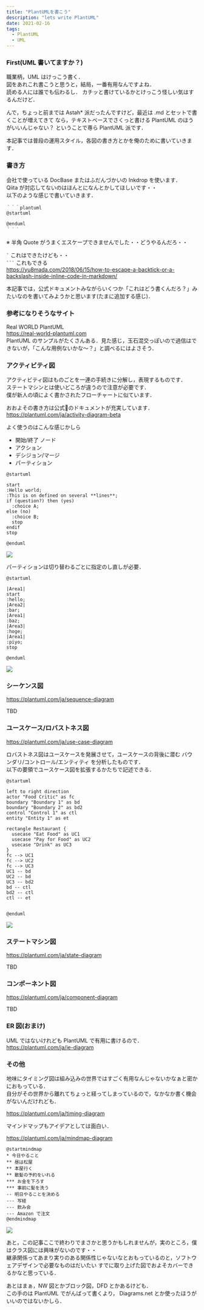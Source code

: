 ```yaml
---
title: "PlantUMLを書こう"
description: "lets write PlantUML"
date: 2021-02-16
tags:
  - PlantUML
  - UML
---
```


### First(UML 書いてますか？)

職業柄，UML はけっこう書く．  
図をあれこれ書こうと思うと，結局，一番有用なんですよね．  
読める人には誰でも伝わるし．
カチッと書けているかとけっこう怪しい気はするんだけど．  

んで，ちょっと前までは Astah* 派だったんですけど，最近は .md とセットで書くことが増えてきて
なら，テキストベースでさくっと書ける PlantUML のほうがいいんじゃない？ ということで専ら PlantUML 派です．

本記事では普段の運用スタイル，各図の書き方とかを俺のために書いていきます．

### 書き方 

会社で使っている DocBase またはふだんづかいの Inkdrop を使います．  
Qiita が対応してないのはほんとになんとかしてほしいです・・  
以下のような感じで書いていきます．

```
｀｀｀plantuml
@startuml

@enduml
｀｀｀
```

※ 半角 Quote がうまくエスケープできませんでした・・どうやるんだろ・・

`` ` `` これはできたけども・・  
`` ``` `` これもできる  
https://yu8mada.com/2018/06/15/how-to-escape-a-backtick-or-a-backslash-inside-inline-code-in-markdown/

本記事では，公式ドキュメントみながらいくつか「これはどう書くんだろ？」みたいなのを書いてみようかと思います(たまに追加する感じ)．

### 参考になりそうなサイト

Real WORLD PlantUML  
https://real-world-plantuml.com  
PlantUML のサンプルがたくさんある．見た感じ，玉石混交っぽいので過信はできないが，「こんな用例ないかな〜？」と調べるにはよさそう．

### アクティビティ図

アクティビティ図はものごとを一連の手続きに分解し，表現するものです．  
ステートマシンとは使いどころが違うので注意が必要です．  
僕が新人の頃によく書かされたフローチャートに似ています．

おおよその書き方は公式のドキュメントが充実しています．  
https://plantuml.com/ja/activity-diagram-beta

よく使うのはこんな感じかしら
- 開始/終了 ノード
- アクション
- デシジョン/マージ
- パーティション

```plantuml
@startuml

start
:Hello world;
:This is on defined on several **lines**;
if (question?) then (yes)
  :choice A;
else (no)
  :choice B;
  stop
endif
stop

@enduml
```

![](image1.png)

パーティションは切り替わるごとに指定のし直しが必要．

```plantuml
@startuml

|Area1|
start
:hello;
|Area2|
:bar;
|Area1|
:baz;
|Area3|
:hoge;
|Area1|
:piyo;
stop

@enduml
```

![](image1.png)

### シーケンス図

https://plantuml.com/ja/sequence-diagram

TBD

### ユースケース/ロバストネス図

https://plantuml.com/ja/use-case-diagram

ロバストネス図はユースケースを発展させて，ユースケースの背後に潜む バウンダリ/コントロール/エンティティ を分析したものです．  
以下の要領でユースケース図を拡張するかたちで記述できる．

```plantuml
@startuml

left to right direction
actor "Food Critic" as fc
boundary "Boundary 1" as bd
boundary "Boundary 2" as bd2
control "Control 1" as ctl
entity "Entity 1" as et

rectangle Restaurant {
  usecase "Eat Food" as UC1
  usecase "Pay for Food" as UC2
  usecase "Drink" as UC3
}
fc --> UC1
fc --> UC2
fc --> UC3
UC1 -- bd
UC2 -- bd
UC3 -- bd2
bd -- ctl
bd2 -- ctl
ctl -- et


@enduml
```

![](image3.png)

### ステートマシン図

https://plantuml.com/ja/state-diagram

TBD

### コンポーネント図

https://plantuml.com/ja/component-diagram

TBD

### ER 図(おまけ)

UML ではないけれども PlantUML で有用に書けるので．  
https://plantuml.com/ja/ie-diagram


### その他

地味にタイミング図は組み込みの世界ではすごく有用なんじゃないかなぁと密かにおもっている．  
自分がその世界から離れてちょっと経ってしまっているので，なかなか書く機会がないんだけれども．

https://plantuml.com/ja/timing-diagram


マインドマップもアイデアとしては面白い．

https://plantuml.com/ja/mindmap-diagram

```plantuml
@startmindmap
* 今日やること
** 昼は松屋
** 本屋行く
** 散髪の予約をいれる
*** お金を下ろす
*** 事前に髪を洗う
-- 明日やることを決める
--- 写経
--- 飲み会
--- Amazon で注文
@endmindmap
```

![](image_mindmap.png)


あと，この記事ここで終わりでまさかと思うかもしれませんが，実のところ，僕はクラス図には興味がないのです・・  
継承関係ってあまり実りのある関係性じゃないなとおもっているのと，ソフトウェアデザインで必要なものはだいたい
すでに取り上げた図でおよそカバーできるかなと思っている．

あとはまぁ，NW 図とかブロック図，DFD とかあるけども．  
この手のは PlantUML でがんばって書くより， Diagrams.net とか使ったほうがいいのではないかしら．
